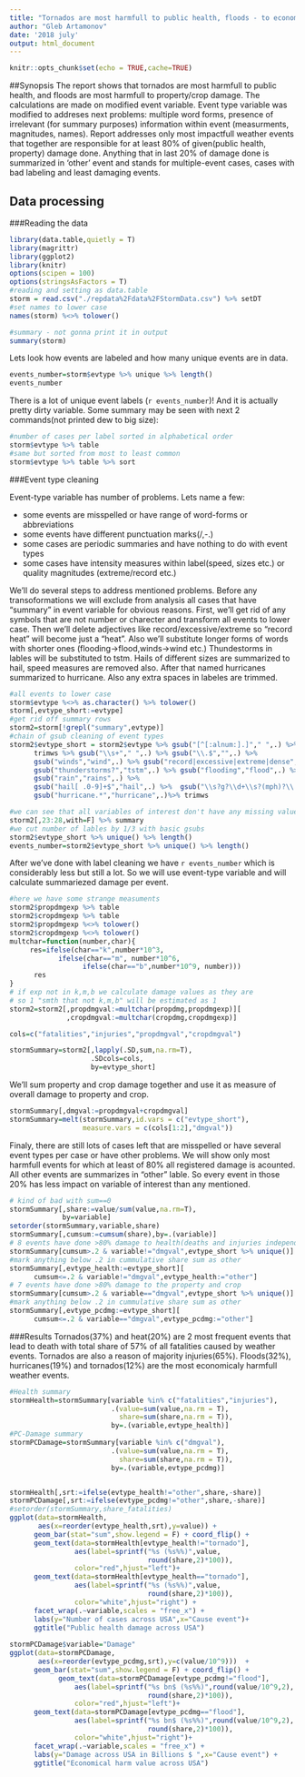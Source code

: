 ```yaml
---
title: "Tornados are most harmfull to public health, floods - to economics."
author: "Gleb Artamonov"
date: '2018 july'
output: html_document
---
```


```r
knitr::opts_chunk$set(echo = TRUE,cache=TRUE)
```

##Synopsis
The report shows that tornados are most harmfull to public health, and floods 
are most harmfull to property/crop damage. The calculations are made on modified
event variable. Event type variable was modified to addreses next problems: multiple 
word forms, presence of irrelevant (for summary purposes) information within event 
(measurments, magnitudes, names).
Report addresses only most impactfull weather events that together are responsible for at least 80% 
of given(public health, property) damage done. Anything that in last 20% of damage done is summarized in 'other' event and stands for multiple-event cases, cases with bad labeling and least damaging events.

## Data processing
###Reading the data
```r
library(data.table,quietly = T)
library(magrittr)
library(ggplot2)
library(knitr)
options(scipen = 100)
options(stringsAsFactors = T)
#reading and setting as data.table
storm = read.csv("./repdata%2Fdata%2FStormData.csv") %>% setDT
#set names to lower case
names(storm) %<>% tolower()
```
```r
#summary - not gonna print it in output
summary(storm)
```
Lets look how events are labeled and how many unique events are in data.
```r
events_number=storm$evtype %>% unique %>% length()
events_number
```
There is a lot of unique event labels (`r events_number`)! And it is actually pretty
dirty variable. Some summary may be seen with next 2 commands(not printed dew to big size):
```r
#number of cases per label sorted in alphabetical order
storm$evtype %>% table
#same but sorted from most to least common
storm$evtype %>% table %>% sort
```
###Event type cleaning

Event-type variable has number of problems. Lets name a few:

* some events are misspelled or have range of word-forms or abbreviations       
* some events have different punctuation marks(/,\-.)     
* some cases are periodic summaries and have nothing to do with event types       
* some cases have intensity measures within label(speed, sizes etc.) or 
quality magnitudes (extreme/record etc.)           

We'll do several steps to address mentioned problems. Before any transoformations we will exclude
from analysis all cases that have "summary" in event variable for obvious reasons.
First, we'll get rid of any symbols that are not number or 
charecter and transform all events to lower case. Then we'll delete adjectives like record/excessive/extreme so "record heat" will become just a "heat". 
Also we'll substitute longer forms of words with shorter ones (flooding->flood,winds->wind etc.)
Thundestorms in lables will be substituted to tstm. Hails of different sizes are summarized to hail, speed measures are removed also. After that named hurricanes summarized to hurricane. 
Also any extra spaces in labeles are trimmed. 

```r

#all events to lower case
storm$evtype %<>% as.character() %>% tolower()
storm[,evtype_short:=evtype]
#get rid off summary rows
storm2=storm[!grepl("summary",evtype)]
#chain of gsub cleaning of event types
storm2$evtype_short = storm2$evtype %>% gsub("[^[:alnum:].]"," ",.) %>% 
      trimws %>% gsub("\\s+"," ",.) %>% gsub("\\.$","",.) %>% 
      gsub("winds","wind",.) %>% gsub("record|excessive|extreme|dense","",.) %>% 
      gsub("thunderstorms?","tstm",.) %>% gsub("flooding","flood",.) %>% 
      gsub("rain","rains",.) %>% 
      gsub("hail[ .0-9]+$","hail",.) %>%  gsub("\\s?g?\\d+\\s?(mph)?\\.?","",.) %>% 
      gsub("hurricane.*","hurricane",.)%>% trimws

#we can see that all variables of interest don't have any missing values
storm2[,23:28,with=F] %>% summary
#we cut number of lables by 1/3 with basic gsubs
storm2$evtype_short %>% unique() %>% length()
events_number=storm2$evtype_short %>% unique() %>% length()
```
After we've  done with label cleaning we have `r events_number` which is considerably less
but still a lot. So we will use event-type variable and will calculate summariezed
damage per event.
```r
#here we have some strange measuments
storm2$propdmgexp %>% table
storm2$cropdmgexp %>% table
storm2$propdmgexp %<>% tolower()
storm2$cropdmgexp %<>% tolower()
multchar=function(number,char){
     res=ifelse(char=="k",number*10^3,
            ifelse(char=="m", number*10^6,
                  ifelse(char=="b",number*10^9, number)))
      res
}
# if exp not in k,m,b we calculate damage values as they are 
# so 1 "smth that not k,m,b" will be estimated as 1
storm2=storm2[,propdmgval:=multchar(propdmg,propdmgexp)][
              ,cropdmgval:=multchar(cropdmg,cropdmgexp)]

cols=c("fatalities","injuries","propdmgval","cropdmgval")

stormSummary=storm2[,lapply(.SD,sum,na.rm=T),
                    .SDcols=cols,
                    by=evtype_short]
```
We'll sum property and crop damage together and use it as measure of overall damage to property and crop.
```r
stormSummary[,dmgval:=propdmgval+cropdmgval]
stormSummary=melt(stormSummary,id.vars = c("evtype_short"),
                  measure.vars = c(cols[1:2],"dmgval"))

```
Finaly, there are still lots of cases left that are misspelled or 
have several event types per case or have other problems. We will 
show only most harmfull events for which at least of 80% all registered damage is acounted.
All other events are summarizes in "other" lable. So every event in those 20% has
less impact on variable of interest than any mentioned.
```r
# kind of bad with sum==0
stormSummary[,share:=value/sum(value,na.rm=T),
             by=variable]
setorder(stormSummary,variable,share)
stormSummary[,cumsum:=cumsum(share),by=.(variable)]
# 8 events have done >80% damage to health(deaths and injuries independetly)
stormSummary[cumsum>.2 & variable!="dmgval",evtype_short %>% unique()]
#mark anything below .2 in cummulative share sum as other
stormSummary[,evtype_health:=evtype_short][
      cumsum<=.2 & variable!="dmgval",evtype_health:="other"]
# 7 events have done >80% damage to the property and crop
stormSummary[cumsum>.2 & variable=="dmgval",evtype_short %>% unique()]
#mark anything below .2 in cummulative share sum as other
stormSummary[,evtype_pcdmg:=evtype_short][
      cumsum<=.2 & variable=="dmgval",evtype_pcdmg:="other"]
```
###Results
Tornados(37%) and heat(20%) are 2 most frequent events that lead to death with total share of 57%
of all fatalities caused by weather events. Tornados are also a reason of majority injuries(65%).
Floods(32%), hurricanes(19%) and tornados(12%) are the most economicaly harmfull weather events.


```r
#Health summary
stormHealth=stormSummary[variable %in% c("fatalities","injuries"),
                         .(value=sum(value,na.rm = T),
                           share=sum(share,na.rm = T)),
                         by=.(variable,evtype_health)]
#PC-Damage summary
stormPCDamage=stormSummary[variable %in% c("dmgval"),
                         .(value=sum(value,na.rm = T),
                           share=sum(share,na.rm = T)),
                         by=.(variable,evtype_pcdmg)]


stormHealth[,srt:=ifelse(evtype_health!="other",share,-share)]
stormPCDamage[,srt:=ifelse(evtype_pcdmg!="other",share,-share)]
#setorder(stormSummary,share_fatalities)
ggplot(data=stormHealth,
       aes(x=reorder(evtype_health,srt),y=value)) + 
      geom_bar(stat="sum",show.legend = F) + coord_flip() + 
      geom_text(data=stormHealth[evtype_health!="tornado"],
                aes(label=sprintf("%s (%s%%)",value,
                                  round(share,2)*100)),
                color="red",hjust="left")+ 
      geom_text(data=stormHealth[evtype_health=="tornado"],
                aes(label=sprintf("%s (%s%%)",value,
                                  round(share,2)*100)),
                color="white",hjust="right") +
      facet_wrap(.~variable,scales = "free_x") + 
      labs(y="Number of cases across USA",x="Cause event")+
      ggtitle("Public health damage across USA")
      
stormPCDamage$variable="Damage"
ggplot(data=stormPCDamage,
       aes(x=reorder(evtype_pcdmg,srt),y=c(value/10^9)))  + 
      geom_bar(stat="sum",show.legend = F) + coord_flip() +
            geom_text(data=stormPCDamage[evtype_pcdmg!="flood"],
                aes(label=sprintf("%s bn$ (%s%%)",round(value/10^9,2),
                                  round(share,2)*100)),
                color="red",hjust="left")+ 
      geom_text(data=stormPCDamage[evtype_pcdmg=="flood"],
                aes(label=sprintf("%s bn$ (%s%%)",round(value/10^9,2),
                                  round(share,2)*100)),
                color="white",hjust="right")+
      facet_wrap(.~variable,scales = "free_x") + 
      labs(y="Damage across USA in Billions $ ",x="Cause event") +
      ggtitle("Economical harm value across USA")
```



